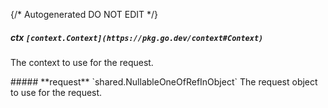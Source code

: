 {/* Autogenerated DO NOT EDIT  */}

##### **ctx** `[context.Context](https://pkg.go.dev/context#Context)`
The context to use for the request.

<Collapsible>
    ##### **request** `shared.NullableOneOfRefInObject`
    The request object to use for the request.
    <Collapsible.Break/>
    <NullableOneOfRefInObject/>
</Collapsible>

